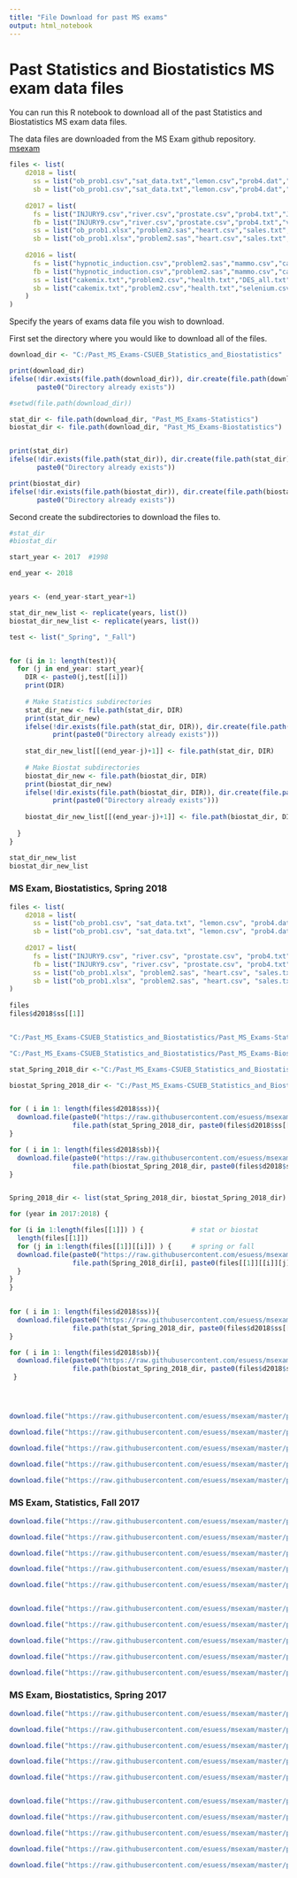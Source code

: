 ```yaml
---
title: "File Download for past MS exams"
output: html_notebook
---
```


# Past Statistics and Biostatistics MS exam data files

You can run this R notebook to download all of the past Statistics and Biostatistics MS exam data files.

The data files are downloaded from the MS Exam github repository.  [msexam](https://github.com/esuess/msexam/tree/master/pastmsexam)

```r
files <- list(
    d2018 = list( 
      ss = list("ob_prob1.csv","sat_data.txt","lemon.csv","prob4.dat","BigMac.csv"),
      sb = list("ob_prob1.csv","sat_data.txt","lemon.csv","prob4.dat","uis.txt") ),
  
    d2017 = list( 
      fs = list("INJURY9.csv","river.csv","prostate.csv","prob4.txt","Jets.csv"),
      fb = list("INJURY9.csv","river.csv","prostate.csv","prob4.txt","valung.csv"),
      ss = list("ob_prob1.xlsx","problem2.sas","heart.csv","sales.txt","Barley.csv"),
      sb = list("ob_prob1.xlsx","problem2.sas","heart.csv","sales.txt","breast.csv") ),
    
    d2016 = list(
      fs = list("hypnotic_induction.csv","problem2.sas","mammo.csv","cars.txt","forest.csv"),
      fb = list("hypnotic_induction.csv","problem2.sas","mammo.csv","cars.txt","kidrecurr.txt"),
      ss = list("cakemix.txt","problem2.csv","health.txt","DES_all.txt"),
      sb = list("cakemix.txt","problem2.csv","health.txt","selenium.csv")
    )
)

```





Specify the years of exams data file you wish to download.




First set the directory where you would like to download all of the files.

```r
download_dir <- "C:/Past_MS_Exams-CSUEB_Statistics_and_Biostatistics"

print(download_dir)
ifelse(!dir.exists(file.path(download_dir)), dir.create(file.path(download_dir)), 
       paste0("Directory already exists"))

#setwd(file.path(download_dir))

stat_dir <- file.path(download_dir, "Past_MS_Exams-Statistics")
biostat_dir <- file.path(download_dir, "Past_MS_Exams-Biostatistics")


print(stat_dir)
ifelse(!dir.exists(file.path(stat_dir)), dir.create(file.path(stat_dir)), 
       paste0("Directory already exists"))

print(biostat_dir)
ifelse(!dir.exists(file.path(biostat_dir)), dir.create(file.path(biostat_dir)), 
       paste0("Directory already exists"))
```

Second create the subdirectories to download the files to.

```r
#stat_dir
#biostat_dir

start_year <- 2017  #1998

end_year <- 2018


years <- (end_year-start_year+1)

stat_dir_new_list <- replicate(years, list()) 
biostat_dir_new_list <- replicate(years, list()) 

test <- list("_Spring", "_Fall")


for (i in 1: length(test)){
  for (j in end_year: start_year){
    DIR <- paste0(j,test[[i]])
    print(DIR)
    
    # Make Statistics subdirectories
    stat_dir_new <- file.path(stat_dir, DIR)
    print(stat_dir_new)
    ifelse(!dir.exists(file.path(stat_dir, DIR)), dir.create(file.path(stat_dir, DIR)), 
           print(paste0("Directory already exists")))
    
    stat_dir_new_list[[(end_year-j)+1]] <- file.path(stat_dir, DIR)
    
    # Make Biostat subdirectories
    biostat_dir_new <- file.path(biostat_dir, DIR)
    print(biostat_dir_new)
    ifelse(!dir.exists(file.path(biostat_dir, DIR)), dir.create(file.path(biostat_dir, DIR)), 
           print(paste0("Directory already exists")))
    
    biostat_dir_new_list[[(end_year-j)+1]] <- file.path(biostat_dir, DIR)
    
  }
}

stat_dir_new_list
biostat_dir_new_list


```



### MS Exam, Biostatistics, Spring 2018

```r

files <- list(
    d2018 = list( 
      ss = list("ob_prob1.csv", "sat_data.txt", "lemon.csv", "prob4.dat", "BigMac.csv"),
      sb = list("ob_prob1.csv", "sat_data.txt", "lemon.csv", "prob4.dat", "uis.txt") ),
  
    d2017 = list( 
      fs = list("INJURY9.csv", "river.csv", "prostate.csv", "prob4.txt", "Jets.csv"),
      fb = list("INJURY9.csv", "river.csv", "prostate.csv", "prob4.txt", "valung.csv"),
      ss = list("ob_prob1.xlsx", "problem2.sas", "heart.csv", "sales.txt", "Barley.csv"),
      sb = list("ob_prob1.xlsx", "problem2.sas", "heart.csv", "sales.txt", "breast.csv") )
)
  
files
files$d2018$ss[[1]]


"C:/Past_MS_Exams-CSUEB_Statistics_and_Biostatistics/Past_MS_Exams-Statistics/2018_Spring"

"C:/Past_MS_Exams-CSUEB_Statistics_and_Biostatistics/Past_MS_Exams-Biostatistics/2018_Spring"

stat_Spring_2018_dir <-"C:/Past_MS_Exams-CSUEB_Statistics_and_Biostatistics/Past_MS_Exams-Statistics/2018_Spring"

biostat_Spring_2018_dir <- "C:/Past_MS_Exams-CSUEB_Statistics_and_Biostatistics/Past_MS_Exams-Biostatistics/2018_Spring"


for ( i in 1: length(files$d2018$ss)){ 
  download.file(paste0("https://raw.githubusercontent.com/esuess/msexam/master/pastmsexam/2018/Spring2018/", paste0(files$d2018$ss[[i]]) ),
                file.path(stat_Spring_2018_dir, paste0(files$d2018$ss[[i]]) ) )
}

for ( i in 1: length(files$d2018$sb)){ 
  download.file(paste0("https://raw.githubusercontent.com/esuess/msexam/master/pastmsexam/2018/Spring2018/", paste0(files$d2018$sb[[i]]) ),
                file.path(biostat_Spring_2018_dir, paste0(files$d2018$sb[[i]]) ) )
}


Spring_2018_dir <- list(stat_Spring_2018_dir, biostat_Spring_2018_dir)

for (year in 2017:2018) {

for (i in 1:length(files[[1]]) ) {            # stat or biostat
  length(files[[1]])
  for (j in 1:length(files[[1]][[i]]) ) {     # spring or fall
  download.file(paste0("https://raw.githubusercontent.com/esuess/msexam/master/pastmsexam/",year,"/Spring",year,"/", paste0(files[[1]][[i]][j]) ),
                file.path(Spring_2018_dir[i], paste0(files[[1]][[i]][j])) ) 
  }
}
}
  

for ( i in 1: length(files$d2018$ss)){ 
  download.file(paste0("https://raw.githubusercontent.com/esuess/msexam/master/pastmsexam/2018/Spring2018/", paste0(files$d2018$ss[[i]]) ),
                file.path(stat_Spring_2018_dir, paste0(files$d2018$ss[[i]]) ) )
}

for ( i in 1: length(files$d2018$sb)){ 
  download.file(paste0("https://raw.githubusercontent.com/esuess/msexam/master/pastmsexam/2018/Spring2018/", paste0(files$d2018$sb[[i]]) ),
                file.path(biostat_Spring_2018_dir, paste0(files$d2018$sb[[i]]) ) )
 }




download.file("https://raw.githubusercontent.com/esuess/msexam/master/pastmsexam/2018/Spring2018/ob_prob1.csv", file.path(biostat_Spring_2018_dir, "ob_prob1.csv"))

download.file("https://raw.githubusercontent.com/esuess/msexam/master/pastmsexam/2018/Spring2018/sat_data.txt", file.path(biostat_Spring_2018_dir, "sat_data.txt"))

download.file("https://raw.githubusercontent.com/esuess/msexam/master/pastmsexam/2018/Spring2018/lemon.csv", file.path(biostat_Spring_2018_dir, "lemon.csv"))

download.file("https://raw.githubusercontent.com/esuess/msexam/master/pastmsexam/2018/Spring2018/prob4.dat", file.path(biostat_Spring_2018_dir, "prob4.dat"))

download.file("https://raw.githubusercontent.com/esuess/msexam/master/pastmsexam/2018/Spring2018/uis.txt", file.path(biostat_Spring_2018_dir, "uis.txt"))
```



### MS Exam, Statistics, Fall 2017

```r
download.file("https://raw.githubusercontent.com/esuess/msexam/master/pastmsexam/2017/Fall2017/INJURY9.csv", file.path(stat_Fall_2017_dir, "INJURY9.csv"))

download.file("https://raw.githubusercontent.com/esuess/msexam/master/pastmsexam/2017/Fall2017/river.csv", file.path(stat_Fall_2017_dir, "river.csv"))

download.file("https://raw.githubusercontent.com/esuess/msexam/master/pastmsexam/2017/Fall2017/prostate.csv", file.path(stat_Fall_2017_dir, "prostate.csv"))

download.file("https://raw.githubusercontent.com/esuess/msexam/master/pastmsexam/2017/Fall2017/prob4.txt", file.path(stat_Fall_2017_dir, "prob4.txt"))

download.file("https://raw.githubusercontent.com/esuess/msexam/master/pastmsexam/2017/Fall2017/Jets.csv", file.path(stat_Fall_2017_dir, "Jets.csv"))


download.file("https://raw.githubusercontent.com/esuess/msexam/master/pastmsexam/2017/Fall2017/INJURY9.csv", file.path(biostat_Fall_2017_dir, "INJURY9.csv"))

download.file("https://raw.githubusercontent.com/esuess/msexam/master/pastmsexam/2017/Fall2017/river.csv", file.path(biostat_Fall_2017_dir, "river.csv"))

download.file("https://raw.githubusercontent.com/esuess/msexam/master/pastmsexam/2017/Fall2017/prostate.csv", file.path(biostat_Fall_2017_dir, "prostate.csv"))

download.file("https://raw.githubusercontent.com/esuess/msexam/master/pastmsexam/2017/Fall2017/prob4.txt", file.path(biostat_Fall_2017_dir, "prob4.txt"))

download.file("https://raw.githubusercontent.com/esuess/msexam/master/pastmsexam/2017/Fall2017/valung.csv", file.path(biostat_Fall_2017_dir, "valung.csv"))

```

### MS Exam, Biostatistics, Spring 2017

```r
download.file("https://raw.githubusercontent.com/esuess/msexam/master/pastmsexam/2017/Spring2017/ob_prob1.csv", file.path(stat_Spring_2017_dir, "ob_prob1.csv"))

download.file("https://raw.githubusercontent.com/esuess/msexam/master/pastmsexam/2017/Spring2017/problem2.sas", file.path(stat_Spring_2017_dir, "problem2.sas"))

download.file("https://raw.githubusercontent.com/esuess/msexam/master/pastmsexam/2017/Spring2017/heart.csv", file.path(stat_Spring_2017_dir, "heart.csv"))

download.file("https://raw.githubusercontent.com/esuess/msexam/master/pastmsexam/2017/Spring2017/sales.txt", file.path(stat_Spring_2017_dir, "sales.txt"))

download.file("https://raw.githubusercontent.com/esuess/msexam/master/pastmsexam/2017/Spring2017/Barley.csv", file.path(stat_Spring_2017_dir, "Barley.csv"))


download.file("https://raw.githubusercontent.com/esuess/msexam/master/pastmsexam/2017/Spring2017/ob_prob1.csv", file.path(biostat_Spring_2017_dir, "ob_prob1.csv"))

download.file("https://raw.githubusercontent.com/esuess/msexam/master/pastmsexam/2017/Spring2017/problem2.sas", file.path(biostat_Spring_2017_dir, "problem2.sas"))

download.file("https://raw.githubusercontent.com/esuess/msexam/master/pastmsexam/2017/Spring2017/heart.csv", file.path(biostat_Spring_2017_dir, "heart.csv"))

download.file("https://raw.githubusercontent.com/esuess/msexam/master/pastmsexam/2017/Spring2017/sales.txt", file.path(biostat_Spring_2017_dir, "sales.txt"))

download.file("https://raw.githubusercontent.com/esuess/msexam/master/pastmsexam/2017/Spring2017/breast.csv", file.path(biostat_Spring_2017_dir, "breast.csv"))
```


